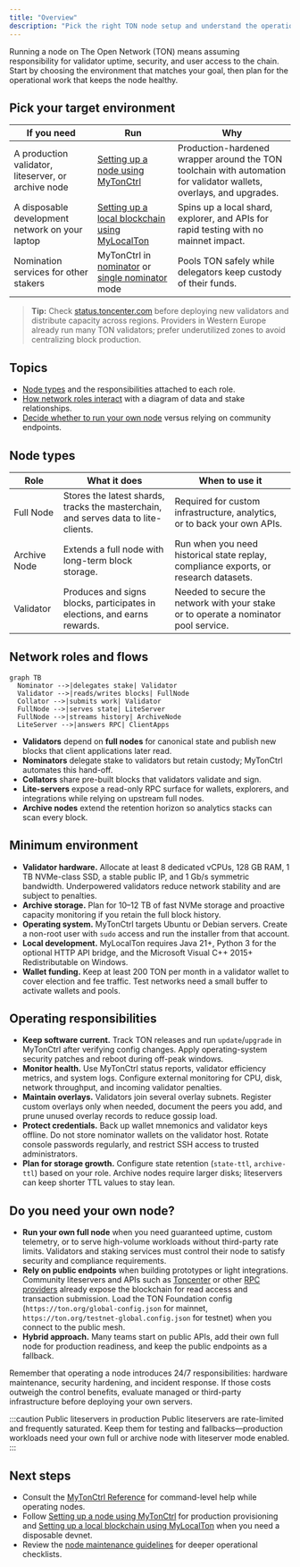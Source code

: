 ```yaml
---
title: "Overview"
description: "Pick the right TON node setup and understand the operational work it requires."
---
```


Running a node on The Open Network (TON) means assuming responsibility for validator uptime, security, and user access to the chain. Start by choosing the environment that matches your goal, then plan for the operational work that keeps the node healthy.

## Pick your target environment

| If you need | Run | Why |
| --- | --- | --- |
| A production validator, liteserver, or archive node | [Setting up a node using MyTonCtrl](./setup-mytonctrl) | Production-hardened wrapper around the TON toolchain with automation for validator wallets, overlays, and upgrades. |
| A disposable development network on your laptop | [Setting up a local blockchain using MyLocalTon](./setup-mylocalton) | Spins up a local shard, explorer, and APIs for rapid testing with no mainnet impact. |
| Nomination services for other stakers | MyTonCtrl in [nominator](./mytonctrl#nominator-pool-mode) or [single nominator](./mytonctrl#single-nominator-mode) mode | Pools TON safely while delegators keep custody of their funds. |

> **Tip:** Check [status.toncenter.com](https://status.toncenter.com/d/SxowRJ14k/validators-map?orgId=1&refresh=10s) before deploying new validators and distribute capacity across regions. Providers in Western Europe already run many TON validators; prefer underutilized zones to avoid centralizing block production.

## Topics

- [Node types](#node-types) and the responsibilities attached to each role.
- [How network roles interact](#network-roles-and-flows) with a diagram of data and stake relationships.
- [Decide whether to run your own node](#do-you-need-your-own-node) versus relying on community endpoints.

## Node types

| Role | What it does | When to use it |
| --- | --- | --- |
| Full Node | Stores the latest shards, tracks the masterchain, and serves data to lite-clients. | Required for custom infrastructure, analytics, or to back your own APIs. |
| Archive Node | Extends a full node with long-term block storage. | Run when you need historical state replay, compliance exports, or research datasets. |
| Validator | Produces and signs blocks, participates in elections, and earns rewards. | Needed to secure the network with your stake or to operate a nominator pool service. |

## Network roles and flows

```mermaid
graph TB
  Nominator -->|delegates stake| Validator
  Validator -->|reads/writes blocks| FullNode
  Collator -->|submits work| Validator
  FullNode -->|serves state| LiteServer
  FullNode -->|streams history| ArchiveNode
  LiteServer -->|answers RPC| ClientApps
```

- **Validators** depend on **full nodes** for canonical state and publish new blocks that client applications later read.
- **Nominators** delegate stake to validators but retain custody; MyTonCtrl automates this hand-off.
- **Collators** share pre-built blocks that validators validate and sign.
- **Lite-servers** expose a read-only RPC surface for wallets, explorers, and integrations while relying on upstream full nodes.
- **Archive nodes** extend the retention horizon so analytics stacks can scan every block.

## Minimum environment

- **Validator hardware.** Allocate at least 8 dedicated vCPUs, 128 GB RAM, 1 TB NVMe-class SSD, a stable public IP, and 1 Gb/s symmetric bandwidth. Underpowered validators reduce network stability and are subject to penalties.
- **Archive storage.** Plan for 10–12 TB of fast NVMe storage and proactive capacity monitoring if you retain the full block history.
- **Operating system.** MyTonCtrl targets Ubuntu or Debian servers. Create a non-root user with `sudo` access and run the installer from that account.
- **Local development.** MyLocalTon requires Java 21+, Python 3 for the optional HTTP API bridge, and the Microsoft Visual C++ 2015+ Redistributable on Windows.
- **Wallet funding.** Keep at least 200 TON per month in a validator wallet to cover election and fee traffic. Test networks need a small buffer to activate wallets and pools.

## Operating responsibilities

- **Keep software current.** Track TON releases and run `update`/`upgrade` in MyTonCtrl after verifying config changes. Apply operating-system security patches and reboot during off-peak windows.
- **Monitor health.** Use MyTonCtrl status reports, validator efficiency metrics, and system logs. Configure external monitoring for CPU, disk, network throughput, and incoming validator penalties.
- **Maintain overlays.** Validators join several overlay subnets. Register custom overlays only when needed, document the peers you add, and prune unused overlay records to reduce gossip load.
- **Protect credentials.** Back up wallet mnemonics and validator keys offline. Do not store nominator wallets on the validator host. Rotate console passwords regularly, and restrict SSH access to trusted administrators.
- **Plan for storage growth.** Configure state retention (`state-ttl`, `archive-ttl`) based on your role. Archive nodes require larger disks; liteservers can keep shorter TTL values to stay lean.

## Do you need your own node?

- **Run your own full node** when you need guaranteed uptime, custom telemetry, or to serve high-volume workloads without third-party rate limits. Validators and staking services must control their node to satisfy security and compliance requirements.
- **Rely on public endpoints** when building prototypes or light integrations. Community liteservers and APIs such as [Toncenter](../rpc/toncenter) or other [RPC providers](../rpc/overview) already expose the blockchain for read access and transaction submission. Load the TON Foundation config (`https://ton.org/global-config.json` for mainnet, `https://ton.org/testnet-global.config.json` for testnet) when you connect to the public mesh.
- **Hybrid approach.** Many teams start on public APIs, add their own full node for production readiness, and keep the public endpoints as a fallback.

Remember that operating a node introduces 24/7 responsibilities: hardware maintenance, security hardening, and incident response. If those costs outweigh the control benefits, evaluate managed or third-party infrastructure before deploying your own servers.

:::caution Public liteservers in production
Public liteservers are rate-limited and frequently saturated. Keep them for testing and fallbacks—production workloads need your own full or archive node with liteserver mode enabled.
:::

## Next steps

- Consult the [MyTonCtrl Reference](./mytonctrl) for command-level help while operating nodes.
- Follow [Setting up a node using MyTonCtrl](./setup-mytonctrl) for production provisioning and [Setting up a local blockchain using MyLocalTon](./setup-mylocalton) when you need a disposable devnet.
- Review the [node maintenance guidelines](https://docs.ton.org/guidelines/nodes-guidelines) for deeper operational checklists.
